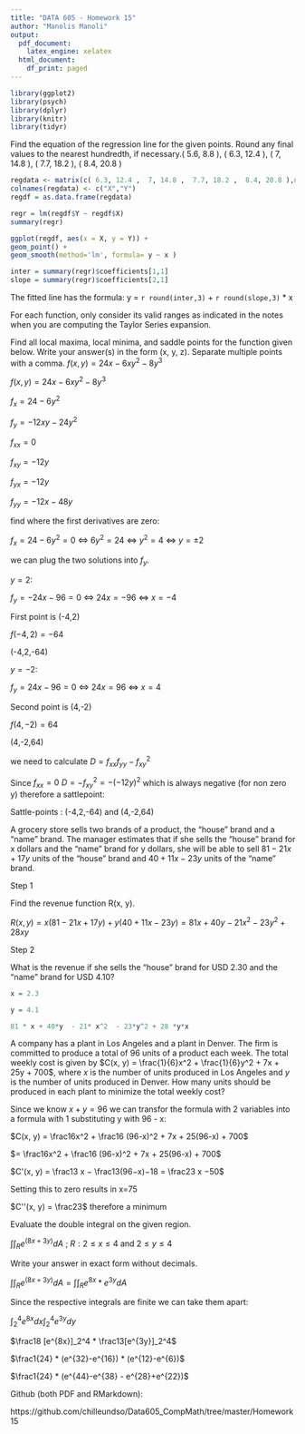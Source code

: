 ---
title: "DATA 605 - Homework 15"
author: "Manolis Manoli"
output:
  pdf_document:
    latex_engine: xelatex
  html_document:
    df_print: paged
---
```{r loading-libraries, echo=TRUE, results='hide', warning=FALSE, message=FALSE}
library(ggplot2)
library(psych)
library(dplyr)
library(knitr)
library(tidyr)
```

\section{1. Regression Line}

Find the equation of the regression line for the given points.  Round any final values to the nearest hundredth, if necessary.( 5.6, 8.8 ), ( 6.3, 12.4 ), ( 7, 14.8 ), ( 7.7, 18.2 ), ( 8.4, 20.8 )

```{r }
regdata <- matrix(c( 6.3, 12.4 ,  7, 14.8 ,  7.7, 18.2 ,  8.4, 20.8 ),ncol=2,byrow=TRUE)
colnames(regdata) <- c("X","Y")
regdf = as.data.frame(regdata)
```


```{r }
regr = lm(regdf$Y ~ regdf$X)
summary(regr)
```

```{r }
ggplot(regdf, aes(x = X, y = Y)) +
geom_point() +
geom_smooth(method='lm', formula= y ~ x )
```

```{r }
inter = summary(regr)$coefficients[1,1]
slope = summary(regr)$coefficients[2,1]
```

The fitted line has the formula: y = `r round(inter,3)` + `r round(slope,3)` * x

For each function, only consider its valid ranges as indicated in the notes when you are computing the Taylor Series expansion. 

\section{2. Curve Discussion}

Find all local maxima, local minima, and saddle points for the function given below.  Write your answer(s) in the form (x, y, z).  Separate multiple points with a comma. $f(x, y) = 24x - 6xy^2 - 8y^3$

$f(x, y) = 24x - 6xy^2 - 8y^3$

$f_x = 24 - 6y^2$

$f_y = -12xy - 24y^2$

$f_{xx} = 0$

$f_{xy} = -12y$

$f_{yx} = -12y$

$f_{yy} = -12x - 48y$

find where the first derivatives are zero:

$f_x = 24 - 6y^2 = 0$ <=> $6y^2 = 24$  <=> $y^2 = 4$ <=> $y = \pm 2$

we can plug the two solutions into $f_y$.

$y=2$:

$f_y = -24x - 96 = 0$ <=> $24x = -96$  <=> $x = -4$

First point is (-4,2)

$f(-4,2)= -64$

 (-4,2,-64)

$y=-2$:

$f_y = 24x - 96 = 0$ <=> $24x = 96$  <=> $x = 4$

Second point is (4,-2)

$f(4,-2)= 64$

(4,-2,64)

we need to calculate $D=f_{xx}f_{yy}−f_{xy}^2$

Since $f_{xx} = 0$ $D=−f_{xy}^2 = -(-12y)^2$ which is always negative (for non zero y) therefore a sattlepoint:

Sattle-points :  (-4,2,-64) and (4,-2,64)

\section{3. Grocery Store}

A grocery store sells two brands of a product, the "house" brand and a "name" brand.  The manager estimates that if she sells the "house" brand for x dollars and the "name" brand for y dollars, she will be able to sell $81 - 21x + 17y$ units of the "house" brand and $40 + 11x - 23y$ units of the "name" brand.

Step 1

Find the revenue function R(x, y).

$R(x,y)=x(81−21x+17y)+y(40+11x−23y) = 81x+40y−21x^2−23y^2+28xy$


Step 2

What is the revenue if she sells the "house" brand for USD 2.30 and the "name" brand for USD 4.10?

```{r }

x = 2.3

y = 4.1

81 * x + 40*y  - 21* x^2  - 23*y^2 + 28 *y*x 

```

\section{4. Cost minimum}

A company has a plant in Los Angeles and a plant in Denver.  The firm is committed to produce a total of 96 units of a product each week.  The total weekly cost is given by $C(x, y) = \frac{1}{6}x^2 + \frac{1}{6}y^2 + 7x + 25y + 700$,  where $x$ is the number of units produced in Los Angeles and $y$ is the number of units produced in Denver. How many units should be produced in each plant to minimize the total weekly cost?

Since we know $x + y = 96$ we can transfor the formula with 2 variables into a formula with 1 substituting y with 96 - x:

$C(x, y) = \frac16x^2 + \frac16 (96-x)^2 + 7x + 25(96-x) + 700$

$= \frac16x^2 + \frac16 (96-x)^2 + 7x + 25(96-x) + 700$

$C'(x, y) = \frac13 x − \frac13(96−x)−18 = \frac23 x −50$ 

Setting this to zero results in x=75

$C''(x, y) =  \frac23$ therefore a minimum

\section{5. Integration}

Evaluate the double integral on the given region.

$\int\int_Re^{(8x + 3y)}dA$ ; $R: 2 \le x \le 4$ and $2\le y  \le 4$


Write your answer in exact form without decimals.

$\int\int_R e^{(8x + 3y)}dA = \int\int_R e^{8x} * e^{3y}dA$

Since the respective integrals are finite we can take them apart:

$\int_2^4 e^{8x} dx \int_2^4e^{3y}dy$

$\frac18 [e^{8x}]_2^4 * \frac13[e^{3y}]_2^4$

$\frac1{24} * (e^{32}-e^{16}) * (e^{12}-e^{6})$

$\frac1{24} * (e^{44}-e^{38} - e^{28}+e^{22})$

Github (both PDF and RMarkdown):

https://github.com/chilleundso/Data605_CompMath/tree/master/Homework15